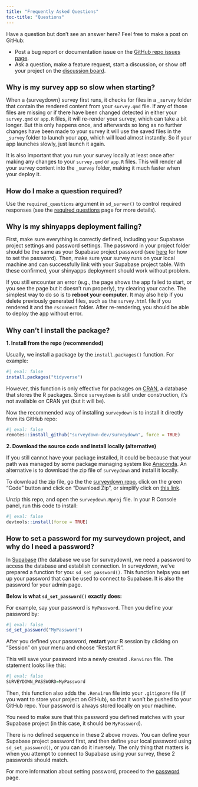 ```yaml
---
title: "Frequently Asked Questions"
toc-title: "Questions"
---
```


<style>
h2 {
  font-size: 1.3em; 
}
</style>

::: {.callout-note}

Have a question but don't see an answer here? Feel free to make a post on GitHub:

- Post a bug report or documentation issue on the [GitHub repo issues page](https://github.com/surveydown-dev/surveydown/issues).
- Ask a question, make a feature request, start a discussion, or show off your project on the [discussion board](https://github.com/orgs/surveydown-dev/discussions).

:::

## Why is my survey app so slow when starting?

When a {surveydown} survey first runs, it checks for files in a `_survey` folder that contain the rendered content from your `survey.qmd` file. If any of those files are missing or if there have been changed detected in either your `survey.qmd` or `app.R` files, it will re-render your survey, which can take a bit longer. But this only happens once, and afterwards so long as no further changes have been made to your survey it will use the saved files in the `_survey` folder to launch your app, which will load almost instantly. So if your app launches slowly, just launch it again.

It is also important that you run your survey locally at least once after making any changes to your `survey.qmd` or `app.R` files. This will render all your survey content into the `_survey` folder, making it much faster when your deploy it.

## How do I make a question required?

Use the `required_questions` argument in `sd_server()` to control required responses (see the [required questions](server-options.qmd#required-questions) page for more details).

## Why is my shinyapps deployment failing?

First, make sure everything is correctly defined, including your Supabase project settings and password settings. The password in your project folder should be the same as your Supabase project password (see [here](password.qmd) for how to set the password). Then, make sure your survey runs on your local machine and can successfully link with your Supabase project table. With these confirmed, your shinyapps deployment should work without problem.

If you still encounter an error (e.g., the page shows the app failed to start, or you see the page but it doesn't run properly), try clearing your cache. The simplest way to do so is to **reboot your computer**. It may also help if you delete previously generated files, such as the `survey.html` file if you rendered it and the `rsconnect` folder. After re-rendering, you should be able to deploy the app without error.

## Why can't I install the package?

**1. Install from the repo (recommended)**

Usually, we install a package by the `install.packages()` function. For example:

```r
#| eval: false
install.packages("tidyverse")
```

However, this function is only effective for packages on [CRAN ](https://cran.r-project.org), a database that stores the R packages. Since `surveydown` is still under construction, it's not available on CRAN yet (but it will be).

Now the recommended way of installing `surveydown` is to install it directly from its GitHub repo:

```r
#| eval: false
remotes::install_github("surveydown-dev/surveydown", force = TRUE)
```

**2. Download the source code and install locally (alternative)**

If you still cannot have your package installed, it could be because that your path was managed by some package managing system like [Anaconda](https://www.anaconda.com). An alternative is to download the zip file of `surveydown` and install it locally.

To download the zip file, go the the [surveydown repo](https://github.com/surveydown-dev/surveydown), click on the green "Code" button and click on "Download Zip", or simplify click on [this link](https://github.com/surveydown-dev/surveydown/archive/refs/heads/main.zip).

Unzip this repo, and open the `surveydown.Rproj` file. In your R Console panel, run this code to install:

```r
#| eval: false
devtools::install(force = TRUE)
```

## How to set a password for my surveydown project, and why do I need a password?

In [Supabase](https://supabase.com) (the database we use for surveydown), we need a password to access the database and establish connection. In surveydown, we've prepared a function for you: `sd_set_password()`. This function helps you set up your password that can be used to connect to Supabase. It is also the password for your admin page.

**Below is what `sd_set_password()` exactly does:**

For example, say your password is `MyPassword`. Then you define your password by:

```r
#| eval: false
sd_set_password("MyPassword")
```

After you defined your password, **restart** your R session by clicking on "Session" on your menu and choose "Restart R".

This will save your password into a newly created `.Renviron` file. The statement looks like this:

```r
#| eval: false
SURVEYDOWN_PASSWORD=MyPassword
```

Then, this function also adds the `.Renviron` file into your `.gitignore` file (if you want to store your project on GitHub), so that it won't be pushed to your GitHub repo. Your password is always stored locally on your machine.

You need to make sure that this password you defined matches with your Supabase project (in this case, it should be `MyPassword`).

There is no defined sequence in these 2 above moves. You can define your Supabase project password first, and then define your local password using `sd_set_password()`, or you can do it inversely. The only thing that matters is when you attempt to connect to Supabase using your survey, these 2 passwords should match.

For more information about setting password, proceed to the [password](password.qmd) page.
